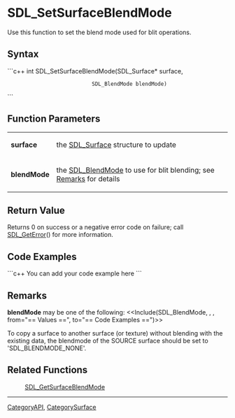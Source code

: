 <!-- pragma section-numbers off -->
<!-- pragma disable-camelcase -->

= SDL_SetSurfaceBlendMode =
Use this function to set the blend mode used for blit operations.


== Syntax ==
```c++
int SDL_SetSurfaceBlendMode(SDL_Surface*  surface,
                            SDL_BlendMode blendMode)
```

== Function Parameters ==
{|
|'''surface'''
|the [[SDL_Surface]] structure to update
|-
|'''blendMode'''
|the [[SDL_BlendMode]] to use for blit blending; see [[#Remarks|Remarks]] for details
|}

== Return Value ==
Returns 0 on success or a negative error code on failure; call [[SDL_GetError]]() for more information.

== Code Examples ==
```c++
You can add your code example here
```

== Remarks ==
'''blendMode''' may be one of the following: <<Include(SDL_BlendMode, , , from="== Values ==", to="== Code Examples ==")>>

To copy a surface to another surface (or texture) without blending with the existing data, the blendmode of the SOURCE surface should be set to 'SDL_BLENDMODE_NONE'.


== Related Functions ==
:[[SDL_GetSurfaceBlendMode]]

----
[[CategoryAPI]], [[CategorySurface]]
